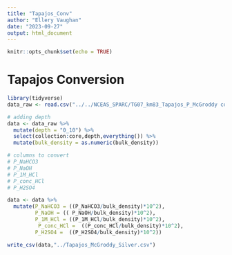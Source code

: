 ```yaml
---
title: "Tapajos_Conv"
author: "Ellery Vaughan"
date: "2023-09-27"
output: html_document
---
```


```r
knitr::opts_chunk$set(echo = TRUE)
```

# Tapajos Conversion
```r
library(tidyverse)
data_raw <- read.csv("../../NCEAS_SPARC/TG07_km83_Tapajos_P_McGroddy control direct only.csv")
```

```r
# adding depth 
data <- data_raw %>% 
  mutate(depth = "0_10") %>% 
  select(collection:core,depth,everything()) %>% 
  mutate(bulk_density = as.numeric(bulk_density))

# columns to convert 
# P_NaHCO3
# P_NaOH
# P_1M_HCl
# P_conc_HCl
# P_H2SO4

data <- data %>% 
  mutate(P_NaHCO3 = ((P_NaHCO3/bulk_density)*10^2),
         P_NaOH = (( P_NaOH/bulk_density)*10^2),
         P_1M_HCl = ((P_1M_HCl/bulk_density)*10^2),
          P_conc_HCl =  ((P_conc_HCl/bulk_density)*10^2),
         P_H2SO4 =  ((P_H2SO4/bulk_density)*10^2))
```

```r

write_csv(data,"../Tapajos_McGroddy_Silver.csv")

```

